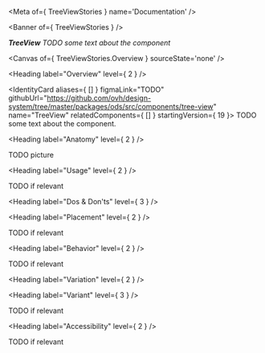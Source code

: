 
<Meta of={ TreeViewStories } name='Documentation' />

<Banner of={ TreeViewStories } />

_**TreeView** TODO some text about the component_

<Canvas of={ TreeViewStories.Overview } sourceState='none' />

<Heading label="Overview" level={ 2 } />

<IdentityCard aliases={ [] }
              figmaLink="TODO"
              githubUrl="https://github.com/ovh/design-system/tree/master/packages/ods/src/components/tree-view"
              name="TreeView"
              relatedComponents={ [] }
              startingVersion={ 19 }>
  TODO some text about the component.
</IdentityCard>

<Heading label="Anatomy" level={ 2 } />

TODO picture

<Heading label="Usage" level={ 2 } />

TODO if relevant

<Heading label="Dos & Don'ts" level={ 3 } />

<BestPractices
  donts={[]}
  dos={[]}
/>

<Heading label="Placement" level={ 2 } />

TODO if relevant

<Heading label="Behavior" level={ 2 } />

TODO if relevant

<Heading label="Variation" level={ 2 } />

<Heading label="Variant" level={ 3 } />

TODO if relevant

<Heading label="Accessibility" level={ 2 } />

TODO if relevant
